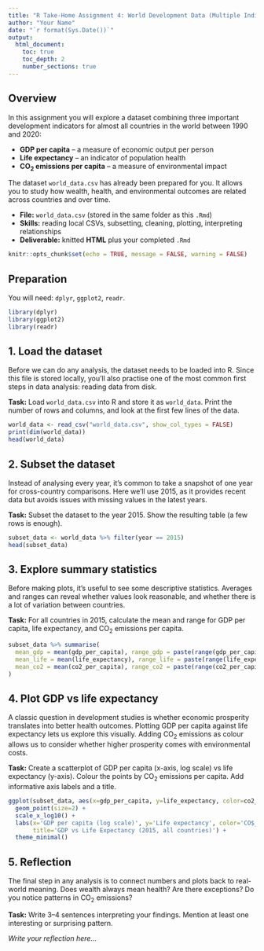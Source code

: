 ```yaml
---
title: "R Take-Home Assignment 4: World Development Data (Multiple Indicators)"
author: "Your Name"
date: "`r format(Sys.Date())`"
output:
  html_document:
    toc: true
    toc_depth: 2
    number_sections: true
---
```


## Overview

In this assignment you will explore a dataset combining three important development indicators for almost all countries in the world between 1990 and 2020:

- **GDP per capita** – a measure of economic output per person  
- **Life expectancy** – an indicator of population health  
- **CO$_2$ emissions per capita** – a measure of environmental impact  

The dataset `world_data.csv` has already been prepared for you. It allows you to study how wealth, health, and environmental outcomes are related across countries and over time.  

- **File:** `world_data.csv` (stored in the same folder as this `.Rmd`)  
- **Skills:** reading local CSVs, subsetting, cleaning, plotting, interpreting relationships  
- **Deliverable:** knitted **HTML** plus your completed `.Rmd`  

```r
knitr::opts_chunk$set(echo = TRUE, message = FALSE, warning = FALSE)
```

## Preparation

You will need: `dplyr`, `ggplot2`, `readr`.

```r
library(dplyr)
library(ggplot2)
library(readr)
```

## 1. Load the dataset

Before we can do any analysis, the dataset needs to be loaded into R. Since this file is stored locally, you’ll also practise one of the most common first steps in data analysis: reading data from disk.  

**Task:** Load `world_data.csv` into R and store it as `world_data`. Print the number of rows and columns, and look at the first few lines of the data.  

```r
world_data <- read_csv("world_data.csv", show_col_types = FALSE)
print(dim(world_data))
head(world_data)
```

## 2. Subset the dataset

Instead of analysing every year, it’s common to take a snapshot of one year for cross-country comparisons. Here we’ll use 2015, as it provides recent data but avoids issues with missing values in the latest years.  

**Task:** Subset the dataset to the year 2015. Show the resulting table (a few rows is enough).  

```r
subset_data <- world_data %>% filter(year == 2015)
head(subset_data)
```

## 3. Explore summary statistics

Before making plots, it’s useful to see some descriptive statistics. Averages and ranges can reveal whether values look reasonable, and whether there is a lot of variation between countries.  

**Task:** For all countries in 2015, calculate the mean and range for GDP per capita, life expectancy, and CO$_2$ emissions per capita.  

```r
subset_data %>% summarise(
  mean_gdp = mean(gdp_per_capita), range_gdp = paste(range(gdp_per_capita), collapse='-'),
  mean_life = mean(life_expectancy), range_life = paste(range(life_expectancy), collapse='-'),
  mean_co2 = mean(co2_per_capita), range_co2 = paste(range(co2_per_capita), collapse='-')
)
```

## 4. Plot GDP vs life expectancy

A classic question in development studies is whether economic prosperity translates into better health outcomes. Plotting GDP per capita against life expectancy lets us explore this visually. Adding CO$_2$ emissions as colour allows us to consider whether higher prosperity comes with environmental costs.  

**Task:** Create a scatterplot of GDP per capita (x-axis, log scale) vs life expectancy (y-axis). Colour the points by CO$_2$ emissions per capita. Add informative axis labels and a title.  

```r
ggplot(subset_data, aes(x=gdp_per_capita, y=life_expectancy, color=co2_per_capita)) +
  geom_point(size=2) +
  scale_x_log10() +
  labs(x='GDP per capita (log scale)', y='Life expectancy', color='CO$_2$ per capita',
       title='GDP vs Life Expectancy (2015, all countries)') +
  theme_minimal()
```

## 5. Reflection

The final step in any analysis is to connect numbers and plots back to real-world meaning. Does wealth always mean health? Are there exceptions? Do you notice patterns in CO$_2$ emissions?  

**Task:** Write 3–4 sentences interpreting your findings. Mention at least one interesting or surprising pattern.  

*Write your reflection here…*
